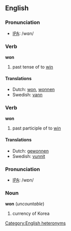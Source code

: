 ==English==
=== Pronunciation ===
*[[w:IPA|IPA]]: /wɑn/

=== Verb ===
'''won'''

# past tense of to [[win]]

====Translations====
*Dutch: [[won]], [[wonnen]]
*Swedish: [[vann]]

=== Verb ===
'''won'''

# past participle of to [[win]]

====Translations====
*Dutch: [[gewonnen]]
*Swedish: [[vunnit]]

=== Pronunciation ===
*[[w:IPA|IPA]]: /wɒn/

===Noun===
'''won''' (''uncountable'')

# currency of Korea

[[Category:English heteronyms]]